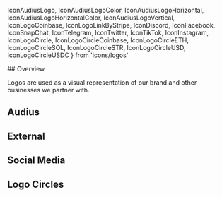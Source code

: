 
  IconAudiusLogo,
  IconAudiusLogoColor,
  IconAudiusLogoHorizontal,
  IconAudiusLogoHorizontalColor,
  IconAudiusLogoVertical,
  IconLogoCoinbase,
  IconLogoLinkByStripe,
  IconDiscord,
  IconFacebook,
  IconSnapChat,
  IconTelegram,
  IconTwitter,
  IconTikTok,
  IconInstagram,
  IconLogoCircle,
  IconLogoCircleCoinbase,
  IconLogoCircleETH,
  IconLogoCircleSOL,
  IconLogoCircleSTR,
  IconLogoCircleUSD,
  IconLogoCircleUSDC
} from 'icons/logos'

<Meta title='Icons/Logos' />

<Title>Logos</Title>

<Heading>
## Overview

Logos are used as a visual representation of our brand and other businesses we partner with.

</Heading>

<Divider />

## Audius

<Flex gap='2xl'>
  <IconAudiusLogoColor /> <IconAudiusLogo /> <IconAudiusLogoVertical />
  <IconAudiusLogoHorizontal /> <IconAudiusLogoHorizontalColor />
</Flex>

<Divider />

## External

<Flex gap='2xl'>
  <IconLogoCoinbase color='red' />
  <IconLogoLinkByStripe color='red' />
</Flex>

<Divider />

## Social Media

<Flex gap='2xl'>
  <IconDiscord />
  <IconFacebook />
  <IconInstagram />
  <IconTwitter />
  <IconTelegram />
  <IconSnapChat />
  <IconTikTok />
</Flex>

<Divider />

## Logo Circles

<Flex gap='xl'>
  <IconLogoCircleETH />
  <IconLogoCircleUSD />
  <IconLogoCircleUSDC />
  <IconLogoCircleSOL />
  <IconLogoCircle />
  <IconLogoCircleCoinbase />
  <IconLogoCircleSTR />
</Flex>
